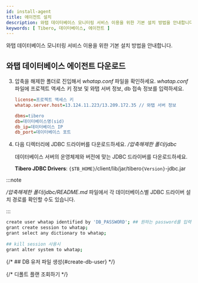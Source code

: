 ```yaml
---
id: install-agent
title: 에이전트 설치
description: 와탭 데이터베이스 모니터링 서비스 이용을 위한 기본 설치 방법을 안내합니다.
keywords: [ Tibero, 데이터베이스, 에이전트 ]
---
```


와탭 데이터베이스 모니터링 서비스 이용을 위한 기본 설치 방법을 안내합니다.


<Agentsignupguide /> 

<Youtube ko='e_UpCgapfQY' en='MIo3HRIOt8M' ja='MIo3HRIOt8M' />


<Createprojectv2 />


<Accesskey />

## 와탭 데이터베이스 에이전트 다운로드


<Dbinstallagentsteps /> 

3. 압축을 해제한 폴더로 진입해서 *whatap.conf* 파일을 확인하세요. *whatap.conf* 파일에 프로젝트 액세스 키 정보 및 와탭 서버 정보, db 접속 정보를 입력하세요.

    ```ini title='whatap.conf'
    license=프로젝트 액세스 키
    whatap.server.host=13.124.11.223/13.209.172.35 // 와탭 서버 정보

    dbms=tibero
    db=데이터베이스명(sid)
    db_ip=데이터베이스 IP
    db_port=데이터베이스 포트 
    ```

4. 다음 디렉터리에 JDBC 드라이버를 다운로드하세요. */압축해제한 폴더/jdbc*

    데이터베이스 서버의 운영체제와 버전에 맞는 JDBC 드라이버를 다운로드하세요.
    
    **Tibero JDBC Drivers**: `{$TB_HOME}`/client/lib/jar/tibero`{Version}`-jdbc.jar

:::note

*/압축해제한 폴더/jdbc/README.md* 파일에서 각 데이터베이스별 JDBC 드라이버 설치 경로를 확인할 수도 있습니다.

:::


<Dbcreatemonitoringaccount />

```bash showLineNumbers
create user whatap identified by 'DB_PASSWORD'; ## 원하는 password를 입력하세요.
grant create session to whatap;
grant select any dictionary to whatap;
 
## kill session 사용시
grant alter system to whatap;
```

{/* ## DB 유저 파일 생성{#create-db-user} */}

<Dbcreatedbuserfile level={2} /> 

{/* 디폴트 플랜 조회하기 */}


<CheckDefaultPlan level={3} />


<Dbrunagent /> 


<Dbinstallxosagent /> 